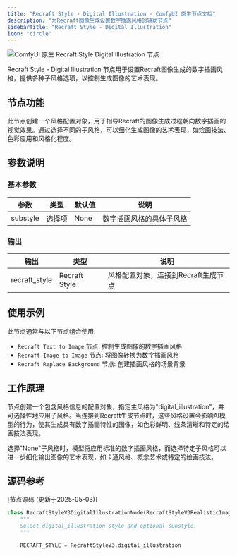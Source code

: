 ```yaml
---
title: "Recraft Style - Digital Illustration - ComfyUI 原生节点文档"
description: "为Recraft图像生成设置数字插画风格的辅助节点"
sidebarTitle: "Recraft Style - Digital Illustration"
icon: "circle"
---
```


![ComfyUI 原生 Recraft Style Digital Illustration 节点](/images/built-in-nodes/api_nodes/recraft/recraft-style-digital-illustraion.jpg)

Recraft Style - Digital Illustration 节点用于设置Recraft图像生成的数字插画风格，提供多种子风格选项，以控制生成图像的艺术表现。

## 节点功能

此节点创建一个风格配置对象，用于指导Recraft的图像生成过程朝向数字插画的视觉效果。通过选择不同的子风格，可以细化生成图像的艺术表现，如绘画技法、色彩应用和风格化程度。

## 参数说明

### 基本参数

| 参数 | 类型 | 默认值 | 说明 |
|-----|-----|-------|------|
| substyle | 选择项 | None | 数字插画风格的具体子风格 |

### 输出

| 输出 | 类型 | 说明 |
|-----|-----|------|
| recraft_style | Recraft Style | 风格配置对象，连接到Recraft生成节点 |

## 使用示例

此节点通常与以下节点组合使用:

- `Recraft Text to Image` 节点: 控制生成图像的数字插画风格
- `Recraft Image to Image` 节点: 将图像转换为数字插画风格
- `Recraft Replace Background` 节点: 创建插画风格的场景背景

## 工作原理

节点创建一个包含风格信息的配置对象，指定主风格为"digital_illustration"，并可选择性地应用子风格。当连接到Recraft生成节点时，这些风格设置会影响AI模型的行为，使其生成具有数字插画特性的图像，如色彩鲜明、线条清晰和特定的绘画技法表现。

选择"None"子风格时，模型将应用标准的数字插画风格，而选择特定子风格可以进一步细化输出图像的艺术表现，如卡通风格、概念艺术或特定的绘画技法。

## 源码参考

[节点源码 (更新于2025-05-03)] 

```python
class RecraftStyleV3DigitalIllustrationNode(RecraftStyleV3RealisticImageNode):
    """
    Select digital_illustration style and optional substyle.
    """

    RECRAFT_STYLE = RecraftStyleV3.digital_illustration

```